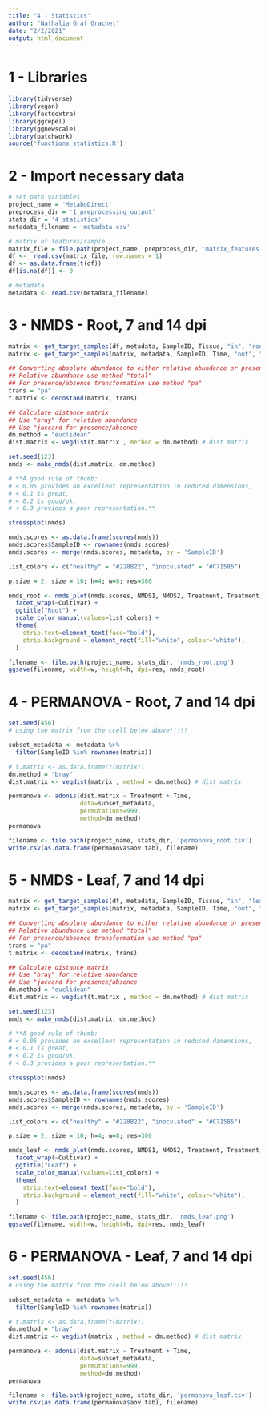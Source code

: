 ```yaml
---
title: "4 - Statistics"
author: "Nathalia Graf Grachet"
date: "2/2/2021"
output: html_document
---
```



# 1 - Libraries


```r
library(tidyverse)
library(vegan)
library(factoextra)
library(ggrepel)
library(ggnewscale)
library(patchwork)
source('functions_statistics.R')
```


# 2 - Import necessary data


```r
# set path variables
project_name = 'MetaboDirect'
preprocess_dir = '1_preprocessing_output'
stats_dir = '4_statistics'
metadata_filename = 'metadata.csv'
```

```r
# matrix of features/sample
matrix_file = file.path(project_name, preprocess_dir, 'matrix_features.csv')
df <-  read.csv(matrix_file, row.names = 1)
df <- as.data.frame(t(df))
df[is.na(df)] <- 0

# metadata
metadata <- read.csv(metadata_filename)
```


# 3 - NMDS - Root, 7 and 14 dpi


```r
matrix <- get_target_samples(df, metadata, SampleID, Tissue, "in", "root")
matrix <- get_target_samples(matrix, metadata, SampleID, Time, "out", "10 dpi")

## Converting absolute abundance to either relative abundance or presence/absence
## Relative abundance use method "total"
## For presence/absence transformation use method "pa"
trans = "pa"
t.matrix <- decostand(matrix, trans) 

## Calculate distance matrix
## Use "bray" for relative abundance
## Use "jaccard for presence/absence
dm.method = "euclidean"
dist.matrix <- vegdist(t.matrix , method = dm.method) # dist matrix

set.seed(123)
nmds <- make_nmds(dist.matrix, dm.method)

# **A good rule of thumb: 
# < 0.05 provides an excellent representation in reduced dimensions, 
# < 0.1 is great, 
# < 0.2 is good/ok, 
# < 0.3 provides a poor representation.** 

stressplot(nmds)

nmds.scores <- as.data.frame(scores(nmds))
nmds.scores$SampleID <- rownames(nmds.scores)
nmds.scores <- merge(nmds.scores, metadata, by = 'SampleID')

list_colors <- c("healthy" = "#228B22", "inoculated" = "#C71585")

p.size = 2; size = 10; h=4; w=8; res=300

nmds_root <- nmds_plot(nmds.scores, NMDS1, NMDS2, Treatment, Treatment, Time, size, p.size) +
  facet_wrap(~Cultivar) +
  ggtitle("Root") +
  scale_color_manual(values=list_colors) +
  theme(
    strip.text=element_text(face="bold"),
    strip.background = element_rect(fill="white", colour="white"),
  )

filename <- file.path(project_name, stats_dir, 'nmds_root.png')
ggsave(filename, width=w, height=h, dpi=res, nmds_root)
```



# 4 - PERMANOVA - Root, 7 and 14 dpi


```r
set.seed(456)
# using the matrix from the ccell below above!!!!!

subset_metadata <- metadata %>% 
  filter(SampleID %in% rownames(matrix))

# t.matrix <- as.data.frame(t(matrix))
dm.method = "bray"
dist.matrix <- vegdist(matrix , method = dm.method) # dist matrix

permanova <- adonis(dist.matrix ~ Treatment + Time, 
                    data=subset_metadata, 
                    permutations=999, 
                    method=dm.method)
permanova

filename <- file.path(project_name, stats_dir, 'permanova_root.csv')
write.csv(as.data.frame(permanova$aov.tab), filename)
```


# 5 - NMDS - Leaf, 7 and 14 dpi


```r
matrix <- get_target_samples(df, metadata, SampleID, Tissue, "in", "leaf")
matrix <- get_target_samples(matrix, metadata, SampleID, Time, "out", "10 dpi")

## Converting absolute abundance to either relative abundance or presence/absence
## Relative abundance use method "total"
## For presence/absence transformation use method "pa"
trans = "pa"
t.matrix <- decostand(matrix, trans) 

## Calculate distance matrix
## Use "bray" for relative abundance
## Use "jaccard for presence/absence
dm.method = "euclidean"
dist.matrix <- vegdist(t.matrix , method = dm.method) # dist matrix

set.seed(123)
nmds <- make_nmds(dist.matrix, dm.method)

# **A good rule of thumb: 
# < 0.05 provides an excellent representation in reduced dimensions, 
# < 0.1 is great, 
# < 0.2 is good/ok, 
# < 0.3 provides a poor representation.** 

stressplot(nmds)

nmds.scores <- as.data.frame(scores(nmds))
nmds.scores$SampleID <- rownames(nmds.scores)
nmds.scores <- merge(nmds.scores, metadata, by = 'SampleID')

list_colors <- c("healthy" = "#228B22", "inoculated" = "#C71585")

p.size = 2; size = 10; h=4; w=8; res=300

nmds_leaf <- nmds_plot(nmds.scores, NMDS1, NMDS2, Treatment, Treatment, Time, size, p.size) +
  facet_wrap(~Cultivar) +
  ggtitle("Leaf") +
  scale_color_manual(values=list_colors) +
  theme(
    strip.text=element_text(face="bold"),
    strip.background = element_rect(fill="white", colour="white"),
  )

filename <- file.path(project_name, stats_dir, 'nmds_leaf.png')
ggsave(filename, width=w, height=h, dpi=res, nmds_leaf)
```


# 6 - PERMANOVA - Leaf, 7 and 14 dpi


```r
set.seed(456)
# using the matrix from the ccell below above!!!!!

subset_metadata <- metadata %>% 
  filter(SampleID %in% rownames(matrix))

# t.matrix <- as.data.frame(t(matrix))
dm.method = "bray"
dist.matrix <- vegdist(matrix , method = dm.method) # dist matrix

permanova <- adonis(dist.matrix ~ Treatment + Time, 
                    data=subset_metadata, 
                    permutations=999, 
                    method=dm.method)
permanova

filename <- file.path(project_name, stats_dir, 'permanova_leaf.csv')
write.csv(as.data.frame(permanova$aov.tab), filename)
```



